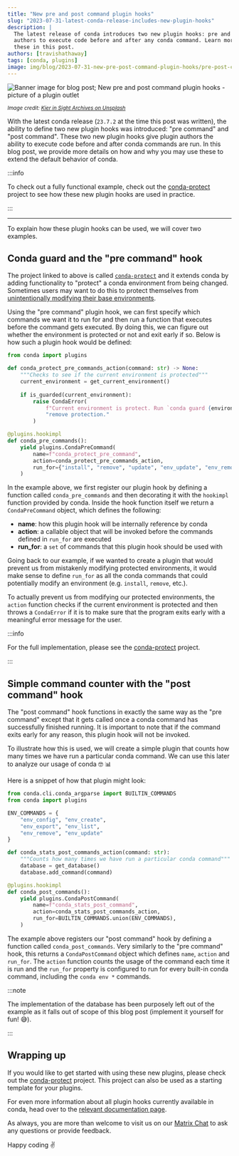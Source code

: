 ```yaml
---
title: "New pre and post command plugin hooks"
slug: "2023-07-31-latest-conda-release-includes-new-plugin-hooks"
description: |
  The latest release of conda introduces two new plugin hooks: pre and post command. These hooks allow plugin
  authors to execute code before and after any conda command. Learn more about how and why you would use
  these in this post.
authors: [travishathaway]
tags: [conda, plugins]
image: img/blog/2023-07-31-new-pre-post-command-plugin-hooks/pre-post-command-image.jpg
---
```


[conda-issue]: https://github.com/conda/conda/issues/12138
[conda-protect]: https://github.com/travishathaway/conda-protect
[conda-plugin-docs]: https://docs.conda.io/projects/conda/en/stable/dev-guide/plugins/index.html
[matrix]: https://matrix.to/#/#conda:matrix.org


<Image img={banner} alt="Banner image for blog post; New pre and post command plugin hooks - picture of a plugin outlet"/>

<p>
    <i>
        <small>
            Image credit: <a href="https://unsplash.com/photos/7d8pxcMVl7A">Kier in Sight Archives on Unsplash</a>
        </small>
    </i>
</p>

With the latest conda release (`23.7.2` at the time this post was written), the ability to define
two new plugin hooks was introduced: "pre command" and "post command". These two new plugin hooks give
plugin authors the ability to execute code before and after conda commands are run. In this blog post,
we provide more details on how and why you may use these to extend the default behavior of conda.

<!-- truncate -->

:::info

To check out a fully functional example, check out the [conda-protect][conda-protect] project
to see how these new plugin hooks are used in practice.

:::


---

To explain how these plugin hooks can be used, we will cover two examples.

## Conda guard and the "pre command" hook

The project linked to above is called [`conda-protect`][conda-protect] and it extends conda by adding functionality 
to "protect" a conda environment from being changed. Sometimes users may want to do this to protect themselves
from [unintentionally modifying their base environments][conda-issue].

Using the "pre command" plugin hook, we can first specify which commands we want it to run for and then
run a function that executes before the command gets executed. By doing this, we can figure out whether
the environment is protected or not and exit early if so. Below is how such a plugin hook would be defined:

```python
from conda import plugins

def conda_protect_pre_commands_action(command: str) -> None:
    """Checks to see if the current environment is protected"""
    current_environment = get_current_environment()
    
    if is_guarded(current_environment):
        raise CondaError(
            f"Current environment is protect. Run `conda guard {environment}` to "
            "remove protection."
        )

@plugins.hookimpl
def conda_pre_commands():
    yield plugins.CondaPreCommand(
        name=f"conda_protect_pre_command",
        action=conda_protect_pre_commands_action,
        run_for={"install", "remove", "update", "env_update", "env_remove"},
    )
```

In the example above, we first register our plugin hook by defining a function called
`conda_pre_commands` and then decorating it with the `hookimpl` function provided by conda.
Inside the hook function itself we return a `CondaPreCommand` object, which defines the following:

- **name**: how this plugin hook will be internally reference by conda
- **action**: a callable object that will be invoked before the commands defined in `run_for` are
  executed
- **run_for**: a `set` of commands that this plugin hook should be used with

Going back to our example, if we wanted to create a plugin that would prevent us from mistakenly
modifying protected environments, it would make sense to define `run_for` as all the conda commands
that could potentially modify an environment (e.g. `install`, `remove`, etc.).

To actually prevent us from modifying our protected environments, the `action` function
checks if the current environment is protected and then throws a `CondaError` if it is to make
sure that the program exits early with a meaningful error message for the user.

:::info

For the full implementation, please see the [conda-protect][conda-protect] project.

:::

## Simple command counter with the "post command" hook

The "post command" hook functions in exactly the same way as the "pre command" except that it gets
called once a conda command has successfully finished running. It is important to note that if
the command exits early for any reason, this plugin hook will not be invoked.

To illustrate how this is used, we will create a simple plugin that counts how many times we have
run a particular conda command. We can use this later to analyze our usage of conda 🤓 📊

Here is a snippet of how that plugin might look:

```python
from conda.cli.conda_argparse import BUILTIN_COMMANDS
from conda import plugins

ENV_COMMANDS = {
    "env_config", "env_create", 
    "env_export", "env_list",
    "env_remove", "env_update"
}

def conda_stats_post_commands_action(command: str):
    """Counts how many times we have run a particular conda command"""
    database = get_database()
    database.add_command(command)

@plugins.hookimpl
def conda_post_commands():
    yield plugins.CondaPostCommand(
        name=f"conda_stats_post_command",
        action=conda_stats_post_commands_action,
        run_for=BUILTIN_COMMANDS.union(ENV_COMMANDS),
    )
```

The example above registers our "post command" hook by defining a function called
`conda_post_commands`. Very similarly to the "pre command" hook, this returns a 
`CondaPostCommand` object which defines `name`, `action` and `run_for`. The `action`
function counts the usage of the command each time it is run and the `run_for` property
is configured to run for every built-in conda command, including the `conda env *` 
commands.

:::note

The implementation of the database has been purposely left out of the example as it
falls out of scope of this blog post (implement it yourself for fun! 😅).

:::

## Wrapping up

If you would like to get started with using these new plugins, please check out the 
[conda-protect][conda-protect] project. This project can also be used as a starting template
for your plugins.

For even more information about all plugin hooks currently available in conda,
head over to the [relevant documentation page][conda-plugin-docs].

As always, you are more than welcome to visit us on our [Matrix Chat][matrix] to ask any
questions or provide feedback.

Happy coding ✌️
